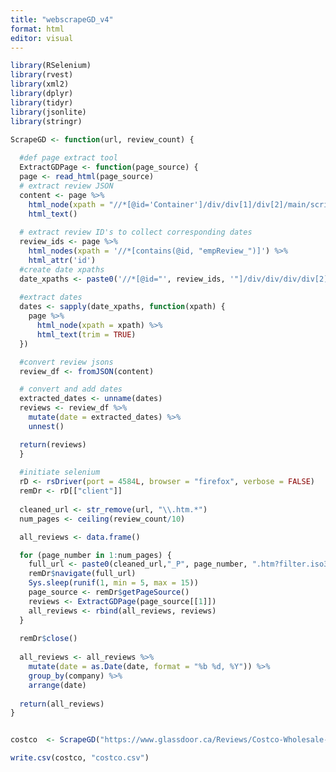 ```yaml
---
title: "webscrapeGD_v4"
format: html
editor: visual
---
```


```r
library(RSelenium)
library(rvest)
library(xml2)
library(dplyr)
library(tidyr)
library(jsonlite)
library(stringr)

ScrapeGD <- function(url, review_count) {
  
  #def page extract tool
  ExtractGDPage <- function(page_source) {
  page <- read_html(page_source)
  # extract review JSON
  content <- page %>% 
    html_node(xpath = "//*[@id='Container']/div/div[1]/div[2]/main/script[2]") %>% 
    html_text()
  
  # extract review ID's to collect corresponding dates
  review_ids <- page %>%
    html_nodes(xpath = '//*[contains(@id, "empReview_")]') %>%
    html_attr('id')
  #create date xpaths
  date_xpaths <- paste0('//*[@id="', review_ids, '"]/div/div/div/div[2]/div[1]/div[2]/div/span')
  
  #extract dates
  dates <- sapply(date_xpaths, function(xpath) {
    page %>%
      html_node(xpath = xpath) %>%
      html_text(trim = TRUE)
  })

  #convert review jsons
  review_df <- fromJSON(content)

  # convert and add dates
  extracted_dates <- unname(dates)
  reviews <- review_df %>% 
    mutate(date = extracted_dates) %>% 
    unnest()

  return(reviews)
  }
  
  #initiate selenium
  rD <- rsDriver(port = 4584L, browser = "firefox", verbose = FALSE)
  remDr <- rD[["client"]]
  
  cleaned_url <- str_remove(url, "\\.htm.*")
  num_pages <- ceiling(review_count/10)

  all_reviews <- data.frame()

  for (page_number in 1:num_pages) {
    full_url <- paste0(cleaned_url,"_P", page_number, ".htm?filter.iso3Language=eng")
    remDr$navigate(full_url)
    Sys.sleep(runif(1, min = 5, max = 15)) 
    page_source <- remDr$getPageSource()
    reviews <- ExtractGDPage(page_source[[1]])
    all_reviews <- rbind(all_reviews, reviews)
  }
  
  remDr$close()
  
  all_reviews <- all_reviews %>% 
    mutate(date = as.Date(date, format = "%b %d, %Y")) %>% 
    group_by(company) %>% 
    arrange(date)
    
  return(all_reviews)
}


costco  <- ScrapeGD("https://www.glassdoor.ca/Reviews/Costco-Wholesale-Reviews-E2590.htm", 15299)

write.csv(costco, "costco.csv")
```
